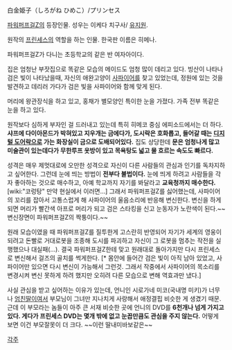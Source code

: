 白金姫子（しろがね ひめこ）/プリンセス

[[파워퍼프걸Z]]의 등장인물. 성우는 이케다 치구사/ [[유지원]].

원작의 [[프린세스]]의 역할을 하는 인물. 한국판 이름은 히메나.

파워퍼프걸Z가 다니는 초등학교의 같은 반 여자아이다.

집은 엄청난 부잣집으로 똑같은 모습의 메이드도 엄청 많이 데리고 있다. 빙산이 나타나 검은 빛이 나타났을때, 자신의 애완고양이 [[사파이어]]를 찾고 있었는데, 정원에 있는 것을 발견하고 데리러 가다가 검은 빛을 사파이어와 함께 맞게 된다.

머리에 왕관장식을 하고 있고, 홍채가 별모양인 특이한 눈을 가졌다. 가족 전부 똑같은 눈을 하고 있다.

원작보다 심하게 부자인 걸 드러내고 있는데 특히 히메코 중심 에피소드에서는 더 하다. '''샤프에 다이아몬드가 박혀있고 지우개는 금에다가, 도시락은 호화롭고, 들어갈 때는 [[디지털 도어락]]으로 가는 화장실이 금으로 도배되어있다.'''
집도 상당한데 '''문은 엄청나게 많고 미술관이 있는데다가 무한루프 옷방이 있고 목욕탕도 넓고 물 흐르는 속도도 빠르다.'''

성격은 매우 제멋대로에 오만한 성격으로 자신이 다른 사람들의 관심과 인기를 독차지하고 싶어한다. 그런데 눈에 띄는 방법이 '''전부다 불법이다.''' 눈에 띄게 하려고 사람들을 각자 좋아하는 것으로 매수하고, 아예 학교까지 자기를 봐달라고 '''교육청까지 매수한다.''' [wiki:"코렁탕" 만약 현실에서 이러면...] 그래서 파워퍼프걸Z를 싫어했는데, 사파이어의 꼬리를 잡아서 고통스럽게 해 사파이어의 울음소리에 반응해 변신한다. 변신을 하게 되면 머리가 빨간색 아프로 머리가 되고 검은 스타킹을 신고 눈동자가 노란색이 된다.~~변신장면이 파워퍼프걸Z의 짝퉁이다.~~

원래 모습이였을 때 파워퍼프걸Z를 질투한게 고스란히 반영되어 자기가 세계의 영웅이 되려고 돈빨로 거대로봇을 조종해 도시를 파괴하고 자신이 그 로봇을 멈추는 작전을 실행했으나 대실패(…). 결국 파워퍼프걸Z한테 맞고 원래대로 돌아가지만 다시 프린세스로 변신해서 걸즈의 골치를 썩게한다. [* 몸안에 들어간 검은 빛이 아직 남아 있었고, 사파이어만 있으면 다시 변신이 가능해서 그런것. 그래서 작중에서 사파이어의 목소리를 변경시켜 변신 못하게 하려 했지만 오히려 다른 모습으로 변해 역효과만 냈다.]

사실 관심을 받고 싶어하는 이유가 있는데, 언니인 시로가네 미코(국내명 미키)가 너무나 [[엄친딸]]이여서 부모님이 그녀만 지나치게 사랑해서 애정결핍 비슷한 게 생겼기 때문. 근데 이 부모라는 놈들이 아주 큰 서재 비슷한 곳에 언니의 DVD를 '''6천개나 넘게 가지고 있다. 게다가 프린세스 DVD는 몇개 밖에 없고 눈꼽만큼도 관심을 주지 않는다.''' 어떻게 보면 이건 부모잘못이 더 크다. ~~이런 딸내미바보같은~~

[[각주]]
